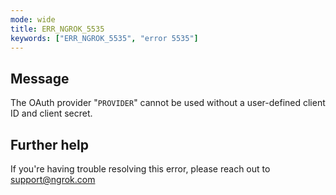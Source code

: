 ```yaml
---
mode: wide
title: ERR_NGROK_5535
keywords: ["ERR_NGROK_5535", "error 5535"]
---
```


## Message

The OAuth provider "`PROVIDER`" cannot be used without a user-defined client ID and client secret.

## Further help

If you're having trouble resolving this error, please reach out to [support@ngrok.com](mailto:support@ngrok.com?subject=Help%20with%20ERR_NGROK_5535)
